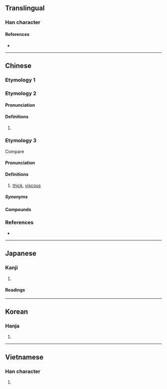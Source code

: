 {{also|傑}}
{{character info/new}}
==Translingual==

===Han character===
{{Han char|rn=75|rad=木|as=04|sn=8|four=40339|canj=DF|ids=⿱木灬}}

====References====
* {{Han ref|kx=0513.110|dkj=14498|dj=0899.070|hdz=21175.010|uh=6770}}

----

==Chinese==

===Etymology 1===
{{zh-see|傑}}

===Etymology 2===
{{zh-forms}}

====Pronunciation====
{{zh-pron
|m=jié
|c=git6
|cat=pn
}}

====Definitions====
{{zh-hanzi}}

# {{zh-used2|n}}

===Etymology 3===
{{zh-forms}}
Compare {{cog|za|gwd||viscous}}

====Pronunciation====
{{zh-pron
|c=git6
|cat=a
}}

====Definitions====
{{zh-hanzi}}

# {{lb|zh|Cantonese}} [[thick]], [[viscous]]
#: {{zh-x|啲 粥 好 杰|the congee is very '''viscous'''|C}}

=====Synonyms=====
{{zh-dial|稠}}

====Compounds====
{{zh-der|杰凸凸|杰𠱂𠱂|杰粥}}

===References===
* {{R:twedu|A01883}}

----

==Japanese==

===Kanji===
{{ja-kanji|grade=|rs=木04}}

# {{defn|lang=ja|sort=木04}}

====Readings====
{{ja-readings|goon=[[げち]] (gechi)|kanon=[[けつ]] (ketsu)|kun=[[すぐれる]] (sugureru)}}

----

==Korean==

===Hanja===
{{ko-hanja|hangeul=걸|eumhun=|rv=geol|mr=kŏl|y=kel}}

# {{defn|lang=ko|sort=木04}}

----

==Vietnamese==

===Han character===
{{vi-hantu|[[kiệt]]|rs=木04}}

# {{defn|lang=vi|sort=木04}}